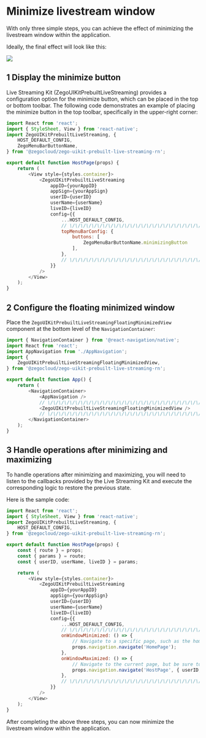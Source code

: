 # Minimize livestream window

With only three simple steps, you can achieve the effect of minimizing the livestream window within the application. 

Ideally, the final effect will look like this:


<Frame width="auto" height="auto" caption="">
  <img src="https://doc-media.zego.im/sdk-doc/Pics/ZegoUIKit/Flutter/live/live_mini.gif" />
</Frame>


## 1 Display the minimize button

Live Streaming Kit (ZegoUIKitPrebuiltLiveStreaming) provides a configuration option for the minimize button, which can be placed in the top or bottom toolbar. The following code demonstrates an example of placing the minimize button in the top toolbar, specifically in the upper-right corner:

```js
import React from 'react';
import { StyleSheet, View } from 'react-native';
import ZegoUIKitPrebuiltLiveStreaming, {
    HOST_DEFAULT_CONFIG,
    ZegoMenuBarButtonName,
} from '@zegocloud/zego-uikit-prebuilt-live-streaming-rn';

export default function HostPage(props) {
    return (
        <View style={styles.container}>
            <ZegoUIKitPrebuiltLiveStreaming
                appID={yourAppID}
                appSign={yourAppSign}
                userID={userID}
                userName={userName}
                liveID={liveID}
                config={{
                    ...HOST_DEFAULT_CONFIG,
                    // \/\/\/\/\/\/\/\/\/\/\/\/\/\/\/\/\/\/\/\/\/\/\/\/\/\/\/\/\/\/\/\/
                    topMenuBarConfig: {
                        buttons: [
                            ZegoMenuBarButtonName.minimizingButton
                        ],
                    },
                    // \/\/\/\/\/\/\/\/\/\/\/\/\/\/\/\/\/\/\/\/\/\/\/\/\/\/\/\/\/\/\/\/
                }}
            />
        </View>
    );
}
```

## 2 Configure the floating minimized window

Place the `ZegoUIKitPrebuiltLiveStreamingFloatingMinimizedView` component at the bottom level of the `NavigationContainer`:


```js
import { NavigationContainer } from '@react-navigation/native';
import React from 'react';
import AppNavigation from './AppNavigation';
import {
    ZegoUIKitPrebuiltLiveStreamingFloatingMinimizedView,
} from '@zegocloud/zego-uikit-prebuilt-live-streaming-rn';

export default function App() {
    return (
        <NavigationContainer>
            <AppNavigation />
            // \/\/\/\/\/\/\/\/\/\/\/\/\/\/\/\/\/\/\/\/\/\/\/\/\/\/\/\/\/\/\/\/
            <ZegoUIKitPrebuiltLiveStreamingFloatingMinimizedView />
            // \/\/\/\/\/\/\/\/\/\/\/\/\/\/\/\/\/\/\/\/\/\/\/\/\/\/\/\/\/\/\/\/
        </NavigationContainer>
    );
}
```

## 3 Handle operations after minimizing and maximizing

To handle operations after minimizing and maximizing, you will need to listen to the callbacks provided by the Live Streaming Kit and execute the corresponding logic to restore the previous state.

Here is the sample code:

```js
import React from 'react';
import { StyleSheet, View } from 'react-native';
import ZegoUIKitPrebuiltLiveStreaming, {
    HOST_DEFAULT_CONFIG,
} from '@zegocloud/zego-uikit-prebuilt-live-streaming-rn';

export default function HostPage(props) {
    const { route } = props;
    const { params } = route;
    const { userID, userName, liveID } = params;

    return (
        <View style={styles.container}>
            <ZegoUIKitPrebuiltLiveStreaming
                appID={yourAppID}
                appSign={yourAppSign}
                userID={userID}
                userName={userName}
                liveID={liveID}
                config={{
                    ...HOST_DEFAULT_CONFIG,
                    // \/\/\/\/\/\/\/\/\/\/\/\/\/\/\/\/\/\/\/\/\/\/\/\/\/\/\/\/\/\/\/\/
                    onWindowMinimized: () => {
                        // Navigate to a specific page, such as the homepage
                        props.navigation.navigate('HomePage');
                    },
                    onWindowMaximized: () => {
                        // Navigate to the current page, but be sure to include the original parameters of the page. If the current page has no parameters, they can be ignored
                        props.navigation.navigate('HostPage', { userID, userName, liveID });
                    },
                    // \/\/\/\/\/\/\/\/\/\/\/\/\/\/\/\/\/\/\/\/\/\/\/\/\/\/\/\/\/\/\/\/
                }}
            />
        </View>
    );
}
```

After completing the above three steps, you can now minimize the livestream window within the application.
